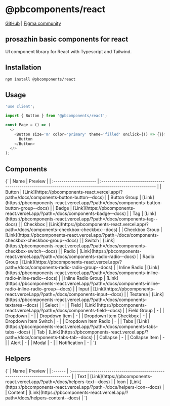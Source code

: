 
# @pbcomponents/react

[GitHub](https://github.com/prosazhin/pbcomponents/tree/main/packages/react) | [Figma community](https://www.figma.com/community/file/1214486013859546496/pbcomponents)

## prosazhin basic components for react

UI component library for React with Typescript and Tailwind.

## Installation

```bash
npm install @pbcomponents/react
```

## Usage

```javascript
'use client';

import { Button } from '@pbcomponents/react';

const Page = () => (
  <>
    <Button size='m' color='primary' theme='filled' onClick={() => {}}>
      Button
    </Button>
  </>
);
```

## Components

<Markdown>
  {`
| Name                   | Preview                                                                                                    |
| :--------------------- | :--------------------------------------------------------------------------------------------------------- |
| Button                 | [Link](https://pbcomponents-react.vercel.app/?path=/docs/components-button-button--docs)                   |
| Button Group           | [Link](https://pbcomponents-react.vercel.app/?path=/docs/components-button-button-group--docs)             |
| Badge                  | [Link](https://pbcomponents-react.vercel.app/?path=/docs/components-badge--docs)                           |
| Tag                    | [Link](https://pbcomponents-react.vercel.app/?path=/docs/components-tag--docs)                             |
| Checkbox               | [Link](https://pbcomponents-react.vercel.app/?path=/docs/components-checkbox-checkbox--docs)               |
| Checkbox Group         | [Link](https://pbcomponents-react.vercel.app/?path=/docs/components-checkbox-checkbox-group--docs)         |
| Switch                 | [Link](https://pbcomponents-react.vercel.app/?path=/docs/components-checkbox-switch--docs)                 |
| Radio                  | [Link](https://pbcomponents-react.vercel.app/?path=/docs/components-radio-radio--docs)                     |
| Radio Group            | [Link](https://pbcomponents-react.vercel.app/?path=/docs/components-radio-radio-group--docs)               |
| Inline Radio           | [Link](https://pbcomponents-react.vercel.app/?path=/docs/components-inline-radio-inline-radio--docs)       |
| Inline Radio Group     | [Link](https://pbcomponents-react.vercel.app/?path=/docs/components-inline-radio-inline-radio-group--docs) |
| Input                  | [Link](https://pbcomponents-react.vercel.app/?path=/docs/components-input--docs)                           |
| Textarea               | [Link](https://pbcomponents-react.vercel.app/?path=/docs/components-textarea--docs)                        |
| Select                 | -                                                                                                          |
| Field                  | [Link](https://pbcomponents-react.vercel.app/?path=/docs/components-field--docs)                           |
| Field Group            | -                                                                                                          |
| Dropdown               | -                                                                                                          |
| Dropdown Item          | -                                                                                                          |
| Dropdown Item Checkbox | -                                                                                                          |
| Dropdown Item Switch   | -                                                                                                          |
| Dropdown Item Radio    | -                                                                                                          |
| Tabs                   | [Link](https://pbcomponents-react.vercel.app/?path=/docs/components-tabs-tabs--docs)                       |
| Tab                    | [Link](https://pbcomponents-react.vercel.app/?path=/docs/components-tabs-tab--docs)                        |
| Collapse               | -                                                                                                          |
| Collapse Item          | -                                                                                                          |
| Alert                  | -                                                                                                          |
| Modal                  | -                                                                                                          |
| Notification           | -                                                                                                          |
`}
</Markdown>

## Helpers

<Markdown>
  {`
| Name    | Preview                                                                         |
| :------ | :------------------------------------------------------------------------------ |
| Text    | [Link](https://pbcomponents-react.vercel.app/?path=/docs/helpers-text--docs)    |
| Icon    | [Link](https://pbcomponents-react.vercel.app/?path=/docs/helpers-icon--docs)    |
| Content | [Link](https://pbcomponents-react.vercel.app/?path=/docs/helpers-content--docs) |
`}
</Markdown>

